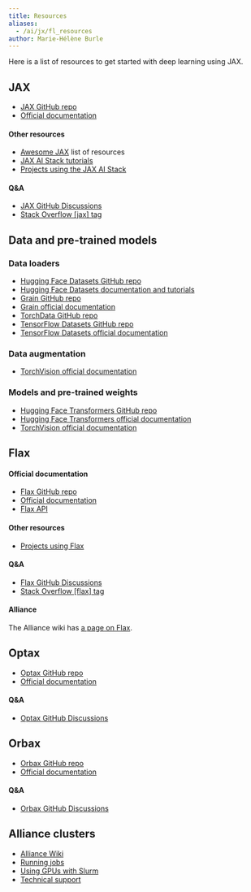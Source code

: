 ```yaml
---
title: Resources
aliases:
  - /ai/jx/fl_resources
author: Marie-Hélène Burle
---
```


:::{.def}

Here is a list of resources to get started with deep learning using JAX.

:::

## JAX

- [JAX GitHub repo](https://github.com/jax-ml/jax)
- [Official documentation](https://docs.jax.dev/en/latest/)

#### Other resources

- [Awesome JAX](https://github.com/n2cholas/awesome-jax) list of resources
- [JAX AI Stack tutorials](https://docs.jaxstack.ai/en/latest/tutorials.html)
- [Projects using the JAX AI Stack](https://docs.jaxstack.ai/en/latest/examples.html)

#### Q&A

- [JAX GitHub Discussions](https://github.com/jax-ml/jax/discussions)
- [Stack Overflow [jax] tag](https://stackoverflow.com/questions/tagged/jax)

## Data and pre-trained models

### Data loaders

- [Hugging Face Datasets GitHub repo](https://github.com/huggingface/datasets)
- [Hugging Face Datasets documentation and tutorials](https://huggingface.co/docs/datasets/index)
- [Grain GitHub repo](https://github.com/google/grain)
- [Grain official documentation](https://google-grain.readthedocs.io/en/latest/)
- [TorchData GitHub repo](https://github.com/pytorch/data)
- [TensorFlow Datasets GitHub repo](https://github.com/tensorflow/datasets)
- [TensorFlow Datasets official documentation](https://www.tensorflow.org/datasets)

### Data augmentation

- [TorchVision official documentation](https://pytorch.org/vision/stable/index.html)

### Models and pre-trained weights

- [Hugging Face Transformers GitHub repo](https://github.com/huggingface/transformers)
- [Hugging Face Transformers official documentation](https://huggingface.co/docs/transformers/index)
- [TorchVision official documentation](https://pytorch.org/vision/stable/index.html)

## Flax

#### Official documentation

- [Flax GitHub repo](https://github.com/google/flax)
- [Official documentation](https://flax.readthedocs.io/en/latest/index.html)
- [Flax API](https://flax.readthedocs.io/en/latest/api_reference/index.html)

#### Other resources

- [Projects using Flax](https://flax.readthedocs.io/en/latest/examples/index.html)

#### Q&A

- [Flax GitHub Discussions](https://github.com/google/flax/discussions)
- [Stack Overflow [flax] tag](https://stackoverflow.com/questions/tagged/flax)

#### Alliance

The Alliance wiki has [a page on Flax](https://docs.alliancecan.ca/wiki/Flax).

## Optax

- [Optax GitHub repo](https://github.com/google-deepmind/optax)
- [Official documentation](https://optax.readthedocs.io/en/latest/)

#### Q&A

- [Optax GitHub Discussions](https://github.com/google-deepmind/optax/discussions)

## Orbax

- [Orbax GitHub repo](https://github.com/google/orbax)
- [Official documentation](https://orbax.readthedocs.io/en/latest/)

#### Q&A

- [Orbax GitHub Discussions](https://github.com/google/orbax/discussions)

## Alliance clusters

- [Alliance Wiki](https://docs.alliancecan.ca/wiki/Technical_documentation)
- [Running jobs](https://docs.alliancecan.ca/wiki/Running_jobs)
- [Using GPUs with Slurm](https://docs.alliancecan.ca/wiki/Using_GPUs_with_Slurm)
- [Technical support](https://docs.alliancecan.ca/wiki/Technical_support)
